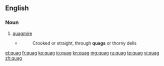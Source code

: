 ==English==
===Noun===
{{en-noun}}

# [[quagmire]]
#* {{rfdate}} {{w|Cowper}}
#*: Crooked or straight, through '''quags''' or thorny dells

[[et:quag]]
[[fr:quag]]
[[ko:quag]]
[[io:quag]]
[[kn:quag]]
[[mg:quag]]
[[ru:quag]]
[[te:quag]]
[[vi:quag]]
[[zh:quag]]